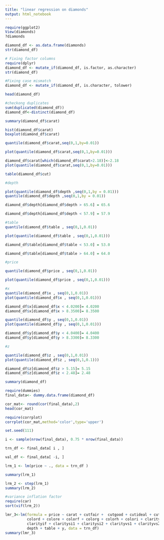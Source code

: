 ---
title: "linear regression on diamonds"
output: html_notebook
---
```{r}
require(ggplot2)
View(diamonds)
?diamonds

```
```{r}
diamond_df <- as.data.frame(diamonds)
str(diamond_df)

```
```{r}
# Fixing factor columns
require(dplyr)
diamond_df <- mutate_if(diamond_df, is.factor, as.character)
str(diamond_df)


```
```{r}
#Fixing case mismatch
diamond_df <- mutate_if(diamond_df, is.character, tolower)

head(diamond_df)


```
```{r}
#checkong duplicates
sum(duplicated(diamond_df))
diamond_df<-distinct(diamond_df)

```
```{r}
summary(diamond_df$carat)
```
```{r}
hist(diamond_df$carat)
boxplot(diamond_df$carat)
```
```{r}
quantile(diamond_df$carat,seq(0,1,by=0.01))
```
```{r}
plot(quantile(diamond_df$carat,seq(0,1,by=0.01)))
```
```{r}
diamond_df$carat[which(diamond_df$carat>2.18)]<-2.18
plot(quantile(diamond_df$carat,seq(0,1,by=0.01)))
```
```{r}
table(diamond_df$cut)
```

```{r}
#depth

plot(quantile(diamond_df$depth ,seq(0,1,by = 0.01)))
quantile(diamond_df$depth ,seq(0,1,by = 0.01))

diamond_df$depth[diamond_df$depth > 65.6] = 65.6

diamond_df$depth[diamond_df$depth < 57.9] = 57.9

```
```{r}
#table
quantile(diamond_df$table , seq(0,1,0.01))

plot(quantile(diamond_df$table , seq(0,1,0.01)))

diamond_df$table[diamond_df$table < 53.0] = 53.0

diamond_df$table[diamond_df$table > 64.0] = 64.0

```
```{r}
#price

quantile(diamond_df$price , seq(0,1,0.01))

plot(quantile(diamond_df$price , seq(0,1,0.01)))

```
```{r}
#x
quantile(diamond_df$x , seq(0,1,0.01))
plot(quantile(diamond_df$x , seq(0,1,0.01)))

diamond_df$x[diamond_df$x < 4.0200]= 4.0200
diamond_df$x[diamond_df$x > 8.3500]= 8.3500

```
```{r}
quantile(diamond_df$y , seq(0,1,0.01))
plot(quantile(diamond_df$y , seq(0,1,0.01)))

diamond_df$y[diamond_df$y < 4.0400]= 4.0400
diamond_df$y[diamond_df$y > 8.3300]= 8.3300

```
```{r}
#z

quantile(diamond_df$z , seq(0,1,0.01))
plot(quantile(diamond_df$z , seq(0,1,0.1)))

```
```{r}
diamond_df$z[diamond_df$z > 5.15]= 5.15
diamond_df$z[diamond_df$z < 2.48]= 2.48
```
```{r}
summary(diamond_df)
```
```{r}
require(dummies)
final_data<- dummy.data.frame(diamond_df)
```
```{r}
cor_mat<- round(cor(final_data),2)
head(cor_mat)
```

```{r}
require(corrplot)
corrplot(cor_mat,method='color',type='upper')
```
```{r}
set.seed(111)

i <- sample(nrow(final_data), 0.75 * nrow(final_data))

trn_df <- final_data[ i , ]

val_df <- final_data[ -i, ]

```

```{r}
lrm_1 <- lm(price ~ ., data = trn_df )

summary(lrm_1)

```
```{r}
lrm_2 <- step(lrm_1)
summary(lrm_2)
```
```{r}
#variance inflation factor
require(car)
sort(vif(lrm_2))
```
```{r}
lmr_3<-lm(formula = price ~ carat + cutfair +  cutgood + cutideal + cutpremium + 
          colord + colore + colorf + colorg + colorh + colori + clarityi1 + 
          clarityif + claritysi1 + claritysi2 + clarityvs1 + clarityvs2 + 
          depth + table + y, data = trn_df)
summary(lmr_3)
```

